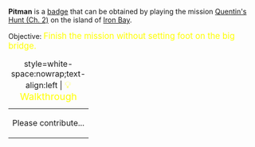 '''Pitman''' is a [[Badges|badge]] that can be obtained by playing the mission [[Quentin's Hunt (Ch. 2)]] on the island of [[Iron Bay]].

Objective: <big style="color:yellow">Finish the mission without setting foot on the big bridge.</big>

{| class="mw-collapsible mw-collapsed"
|+ style=white-space:nowrap;text-align:left | <big style="color:yellow">💡 Walkthrough</big>
|-
| Please contribute...
|}